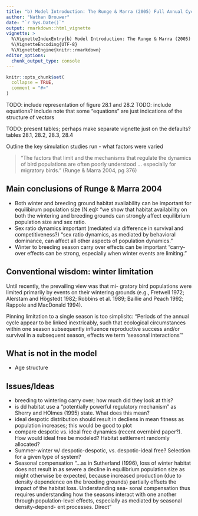 ```yaml
---
title: "b) Model Introduction: The Runge & Marra (2005) Full Annual Cycle Model"
author: "Nathan Brouwer"
date: "`r Sys.Date()`"
output: rmarkdown::html_vignette
vignette: >
  %\VignetteIndexEntry{b) Model Introduction: The Runge & Marra (2005) Full Annual Cycle Model}
  %\VignetteEncoding{UTF-8}
  %\VignetteEngine{knitr::rmarkdown}
editor_options: 
  chunk_output_type: console
---
```


```r
knitr::opts_chunk$set(
  collapse = TRUE,
  comment = "#>"
)
```


TODO: include representation of figure 28.1 and 28.2
TODO: include equations?  include note that some "equations" are just indications of the structure of vectors

TODO: present tables; perhaps make separate vignette just on the defaults?
tables 28.1, 28.2, 28.3, 28.4

Outline the key simulation studies run - what factors were varied




> "The factors that limit and the mechanisms that regulate the dynamics of bird populations are often poorly understood ... especially for migratory birds. " (Runge & Marra 2004, pg 376)


## Main conclusions of Runge & Marra 2004

* Both winter and breeding ground habitat availability can be important for equilibirum population size (N.eq): "we show that habitat availability on both the wintering and breeding grounds can strongly affect equilibrium population size and sex ratio.
* Sex ratio dynamics important (mediated via difference in survival and competitiveness?) "sex ratio dynamics, as mediated by behavioral dominance, can affect all other aspects of population dynamics."
* Winter to breeding season carry over effects can be important "carry-over effects can be strong, especially when winter events are limiting."

## Conventional wisdom: winter limitation
Until recently, the prevailing view was that mi- gratory bird populations were limited primarily by events on their wintering grounds (e.g., Fretwell 1972; Alerstam and Högstedt 1982; Robbins et al. 1989; Baillie and Peach 1992; Rappole and MacDonald 1994).

Pinning limitation to a single season is too simplisitc: "Periods of the annual cycle appear to be linked inextricably, such that ecological circumstances within one season subsequently influence reproductive success and/or survival in a subsequent season, effects we term 'seasonal interactions' "


## What is not in the model


* Age structure


## Issues/Ideas
* breeding to wintering carry over; how much did they look at this?
* is dd habitat use a "potentially powerful regulatory mechanism" as Sherry and HOlmes (1995) state.  What does this mean?
* ideal despotic distribution should result in decliens in mean fitness as population increases; this would be good to plot
* compare despotic vs. ideal free dynamics (recent overnbird paper?).  How would ideal free be modeled?  Habitat settlement randomly allocated?
* Summer-winter w/ despotic-despotic, vs. despotic-ideal free?  Selection for a given type of system?
* Seasonal compensation "...as in Sutherland (1996), loss of winter habitat does not result in as severe a decline in equilibrium population size as might otherwise be expected, because increased production (due to density dependence on the breeding grounds) partially offsets the impact of the habitat loss. Understanding sea- sonal compensation thus requires understanding how the seasons interact with one another through population-level effects, especially as mediated by seasonal density-depend- ent processes. Direct"
